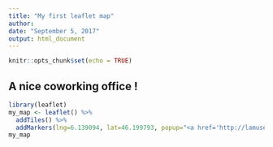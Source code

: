 ```yaml
---
title: "My first leaflet map"
author: 
date: "September 5, 2017"
output: html_document
---
```


```r
knitr::opts_chunk$set(echo = TRUE)
```

## A nice coworking office !

```r
library(leaflet)
my_map <- leaflet() %>%
  addTiles() %>%
  addMarkers(lng=6.139094, lat=46.199793, popup="<a href='http://lamusebouge.ch/'>La Muse Bouge</a>" )
my_map

```

